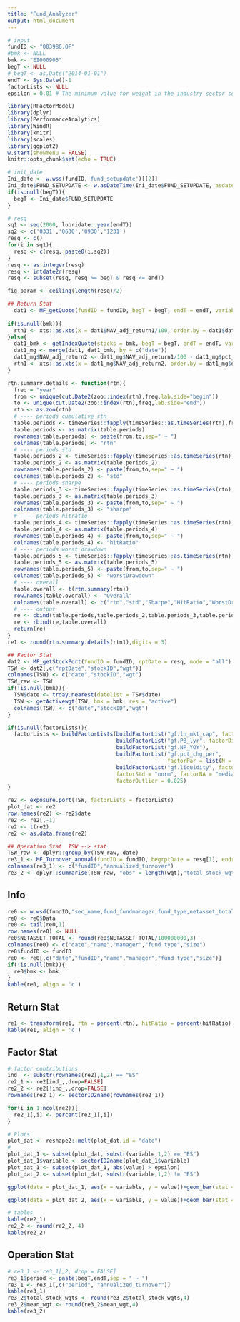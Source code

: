 ```yaml
---
title: "Fund_Analyzer"
output: html_document
---
```


```r
# input
fundID <- "003986.OF"
#bmk <- NULL
bmk <- "EI000905"
begT <- NULL
# begT <- as.Date("2014-01-01")
endT <- Sys.Date()-1
factorLists <- NULL
epsilon = 0.01 # The minimum value for weight in the industry sector session.
```

```r
library(RFactorModel)
library(dplyr)
library(PerformanceAnalytics)
library(WindR)
library(knitr)
library(scales)
library(ggplot2)
w.start(showmenu = FALSE)
knitr::opts_chunk$set(echo = TRUE)
```

```r
# init_date
Ini_date <- w.wss(fundID,'fund_setupdate')[[2]]
Ini_date$FUND_SETUPDATE <- w.asDateTime(Ini_date$FUND_SETUPDATE, asdate = T)
if(is.null(begT)){
  begT <- Ini_date$FUND_SETUPDATE
}

# resq
sq1 <- seq(2000, lubridate::year(endT))
sq2 <- c('0331','0630','0930','1231')
resq <- c()
for(i in sq1){
  resq <- c(resq, paste0(i,sq2))
}
resq <- as.integer(resq)
resq <- intdate2r(resq)
resq <- subset(resq, resq >= begT & resq <= endT)

fig_param <- ceiling(length(resq)/2)

## Return Stat
  dat1 <- MF_getQuote(fundID = fundID, begT = begT, endT = endT, variables = "NAV_adj_return1")
  
if(is.null(bmk)){
  rtn1 <- xts::as.xts(x = dat1$NAV_adj_return1/100, order.by = dat1$date)
}else{
  dat1_bmk <- getIndexQuote(stocks = bmk, begT = begT, endT = endT, variables = "pct_chg")
  dat1_mg <- merge(dat1, dat1_bmk, by = c("date")) 
  dat1_mg$NAV_adj_return2 <- dat1_mg$NAV_adj_return1/100 - dat1_mg$pct_chg
  rtn1 <- xts::as.xts(x = dat1_mg$NAV_adj_return2, order.by = dat1_mg$date)
}

rtn.summary.details <- function(rtn){
  freq = "year"
  from <- unique(cut.Date2(zoo::index(rtn),freq,lab.side="begin"))
  to <- unique(cut.Date2(zoo::index(rtn),freq,lab.side="end"))
  rtn <- as.zoo(rtn)
  # ---- periods cumulative rtn
  table.periods <- timeSeries::fapply(timeSeries::as.timeSeries(rtn),from,to,FUN=PerformanceAnalytics::Return.cumulative)
  table.periods <- as.matrix(table.periods)
  rownames(table.periods) <- paste(from,to,sep=" ~ ")
  colnames(table.periods) <- "rtn"
  # ---- periods std
  table.periods_2 <- timeSeries::fapply(timeSeries::as.timeSeries(rtn),from,to,FUN=PerformanceAnalytics::StdDev)
  table.periods_2 <- as.matrix(table.periods_2)
  rownames(table.periods_2) <- paste(from,to,sep=" ~ ")
  colnames(table.periods_2) <- "std"
  # ---- periods sharpe
  table.periods_3 <- timeSeries::fapply(timeSeries::as.timeSeries(rtn),from,to,FUN=PerformanceAnalytics::SharpeRatio.annualized)
  table.periods_3 <- as.matrix(table.periods_3)
  rownames(table.periods_3) <- paste(from,to,sep=" ~ ")
  colnames(table.periods_3) <- "sharpe"
  # ---- periods hitratio
  table.periods_4 <- timeSeries::fapply(timeSeries::as.timeSeries(rtn),from,to,FUN=hitRatio)
  table.periods_4 <- as.matrix(table.periods_4)
  rownames(table.periods_4) <- paste(from,to,sep=" ~ ")
  colnames(table.periods_4) <- "hitRatio"
  # ---- periods worst drawdown
  table.periods_5 <- timeSeries::fapply(timeSeries::as.timeSeries(rtn),from,to,FUN=PerformanceAnalytics::maxDrawdown)
  table.periods_5 <- as.matrix(table.periods_5)
  rownames(table.periods_5) <- paste(from,to,sep=" ~ ")
  colnames(table.periods_5) <- "worstDrawdown"
  # ---- overall
  table.overall <- t(rtn.summary(rtn))
  row.names(table.overall) <- "Overall"
  colnames(table.overall) <- c("rtn","std","Sharpe","HitRatio","WorstDrawdown")
  # ---- output
  re <- cbind(table.periods,table.periods_2,table.periods_3,table.periods_4,table.periods_5)
  re <- rbind(re,table.overall)
  return(re)
}
re1 <- round(rtn.summary.details(rtn1),digits = 3)

## Factor Stat
dat2 <- MF_getStockPort(fundID = fundID, rptDate = resq, mode = "all")
TSW <- dat2[,c("rptDate","stockID","wgt")]
colnames(TSW) <- c("date","stockID","wgt")
TSW_raw <- TSW
if(!is.null(bmk)){
  TSW$date <- trday.nearest(datelist = TSW$date)
  TSW <- getActivewgt(TSW, bmk = bmk, res = "active")
  colnames(TSW) <- c("date","stockID","wgt")
}

if(is.null(factorLists)){
  factorLists <- buildFactorLists(buildFactorList("gf.ln_mkt_cap", factorDir = -1),
                                  buildFactorList("gf.PB_lyr", factorDir = -1),
                                  buildFactorList("gf.NP_YOY"),
                                  buildFactorList("gf.pct_chg_per",
                                                  factorPar = list(N = 60), factorDir = -1),
                                  buildFactorList("gf.liquidity", factorDir = -1),
                                  factorStd = "norm", factorNA = "median",
                                  factorOutlier = 0.025)
}

re2 <- exposure.port(TSW, factorLists = factorLists)
plot_dat <- re2
row.names(re2) <- re2$date
re2 <- re2[,-1]
re2 <- t(re2)
re2 <- as.data.frame(re2)

## Operation Stat  TSW --> stat
TSW_raw <- dplyr::group_by(TSW_raw, date)
re3_1 <- MF_Turnover_annual(fundID = fundID, begrptDate = resq[1], endrptDate = tail(resq,1))
colnames(re3_1) <- c("fundID","annualized_turnover")
re3_2 <- dplyr::summarise(TSW_raw, "obs" = length(wgt),"total_stock_wgts" = sum(wgt, na.rm = TRUE), "mean_wgt" = mean(wgt, na.rm = TRUE), "max_wgt" = max(wgt, na.rm = TRUE))
```

## Info
```r
re0 <- w.wsd(fundID,"sec_name,fund_fundmanager,fund_type,netasset_total",begT,endT,"Period = Q")
re0 <- re0$Data
re0 <- tail(re0,1)
row.names(re0) <- NULL
re0$NETASSET_TOTAL <- round(re0$NETASSET_TOTAL/100000000,3)
colnames(re0) <- c("date","name","manager","fund type","size")
re0$fundID <- fundID
re0 <- re0[,c("date","fundID","name","manager","fund type","size")]
if(!is.null(bmk)){
  re0$bmk <- bmk
}
kable(re0, align = 'c')
```

## Return Stat
```r
re1 <- transform(re1, rtn = percent(rtn), hitRatio = percent(hitRatio), worstDrawdown = percent(worstDrawdown))
kable(re1, align = 'c')
```

## Factor Stat
```r
# factor contributions
ind_ <- substr(rownames(re2),1,2) == "ES"
re2_1 <- re2[ind_,,drop=FALSE]
re2_2 <- re2[!ind_,,drop=FALSE]
rownames(re2_1) <- sectorID2name(rownames(re2_1))

for(i in 1:ncol(re2)){
  re2_1[,i] <- percent(re2_1[,i])
}

# Plots
plot_dat <- reshape2::melt(plot_dat,id = "date")
#
plot_dat_1 <- subset(plot_dat, substr(variable,1,2) == "ES")
plot_dat_1$variable <- sectorID2name(plot_dat_1$variable)
plot_dat_1 <- subset(plot_dat_1, abs(value) > epsilon)
plot_dat_2 <- subset(plot_dat, substr(variable,1,2) != "ES")

ggplot(data = plot_dat_1, aes(x = variable, y = value))+geom_bar(stat = "identity")+facet_wrap(facets = "date", ncol = 2, scales = 'free')+theme(axis.text.x = element_text(angle = 90))+ xlab("sectors") + ylab("weight")

ggplot(data = plot_dat_2, aes(x = variable, y = value))+geom_bar(stat = "identity")+facet_wrap(facets = "date", ncol = 2)+theme(axis.text.x = element_text(angle = 90))+ xlab("factors") + ylab("factor exposure")

# tables
kable(re2_1)
re2_2 <- round(re2_2, 4)
kable(re2_2)
```

## Operation Stat
```r
# re3_1 <- re3_1[,2, drop = FALSE]
re3_1$period <- paste(begT,endT,sep = " ~ ")
re3_1 <- re3_1[,c("period", "annualized_turnover")]
kable(re3_1)
re3_2$total_stock_wgts <- round(re3_2$total_stock_wgts,4)
re3_2$mean_wgt <- round(re3_2$mean_wgt,4)
kable(re3_2)
```
